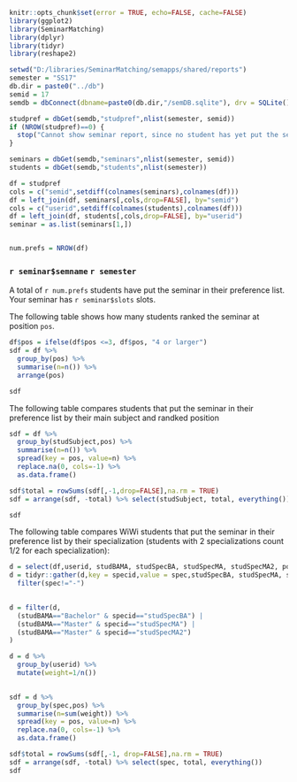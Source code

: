 
```r
knitr::opts_chunk$set(error = TRUE, echo=FALSE, cache=FALSE)
library(ggplot2)
library(SeminarMatching)
library(dplyr)
library(tidyr)
library(reshape2)
```

```r
setwd("D:/libraries/SeminarMatching/semapps/shared/reports")
semester = "SS17"
db.dir = paste0("../db")
semid = 17
semdb = dbConnect(dbname=paste0(db.dir,"/semDB.sqlite"), drv = SQLite())
```

```r
studpref = dbGet(semdb,"studpref",nlist(semester, semid))
if (NROW(studpref)==0) {
  stop("Cannot show seminar report, since no student has yet put the seminar in its preference.",call. = FALSE)
}

seminars = dbGet(semdb,"seminars",nlist(semester, semid))
students = dbGet(semdb,"students",nlist(semester))

df = studpref
cols = c("semid",setdiff(colnames(seminars),colnames(df)))
df = left_join(df, seminars[,cols,drop=FALSE], by="semid")
cols = c("userid",setdiff(colnames(students),colnames(df)))
df = left_join(df, students[,cols,drop=FALSE], by="userid")
seminar = as.list(seminars[1,])


num.prefs = NROW(df)
```

### `r seminar$semname` `r semester`

A total of `r num.prefs` students have put the seminar in their preference list. Your seminar has `r seminar$slots` slots.

The following table shows how many students ranked the seminar at position `pos`.
```r
df$pos = ifelse(df$pos <=3, df$pos, "4 or larger")
sdf = df %>%
  group_by(pos) %>% 
  summarise(n=n()) %>%
  arrange(pos)

sdf
```

The following table compares students that put the seminar in their preference list by their main subject and randked position

```r
sdf = df %>%
  group_by(studSubject,pos) %>% 
  summarise(n=n()) %>%
  spread(key = pos, value=n) %>%
  replace.na(0, cols=-1) %>%
  as.data.frame()

sdf$total = rowSums(sdf[,-1,drop=FALSE],na.rm = TRUE)
sdf = arrange(sdf, -total) %>% select(studSubject, total, everything())

sdf
```

The following table compares WiWi students that put the seminar in their preference list by their specialization (students with 2 specializations count 1/2 for each specialization):

```r
d = select(df,userid, studBAMA, studSpecBA, studSpecMA, studSpecMA2, pos)
d = tidyr::gather(d,key = specid,value = spec,studSpecBA, studSpecMA, studSpecMA2) %>%
  filter(spec!="-")
  

d = filter(d, 
  (studBAMA=="Bachelor" & specid=="studSpecBA") | 
  (studBAMA=="Master" & specid=="studSpecMA") |
  (studBAMA=="Master" & specid=="studSpecMA2")
)

d = d %>% 
  group_by(userid) %>%
  mutate(weight=1/n())
  

sdf = d %>%
  group_by(spec,pos) %>% 
  summarise(n=sum(weight)) %>%
  spread(key = pos, value=n) %>%
  replace.na(0, cols=-1) %>%
  as.data.frame()

sdf$total = rowSums(sdf[,-1, drop=FALSE],na.rm = TRUE)
sdf = arrange(sdf, -total) %>% select(spec, total, everything())
sdf
```
